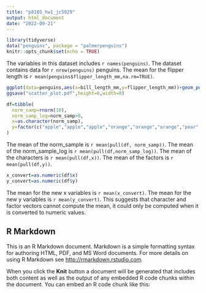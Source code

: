 ```yaml
---
title: "p8105_hw1_jc5929"
output: html_document
date: "2022-09-21"
---
```


```r
library(tidyverse)
data("penguins", package = "palmerpenguins")
knitr::opts_chunk$set(echo = TRUE)
```
The variables in this dataset includes `r names(penguins)`. The dataset contains data for `r nrow(penguins)` penguins. The mean for the flipper length is `r mean(penguins$flipper_length_mm,na.rm=TRUE)`.

```r
ggplot(data=penguins,aes(x=bill_length_mm,y=flipper_length_mm))+geom_point(aes(color=species))
ggsave("scatter_plot.pdf",height=6,width=8)
```

```r
df=tibble(
  norm_samp=rnorm(10),
  norm_samp_log=norm_samp>0,
  x=as.character(norm_samp),
  y=factor(c("apple","apple","apple","orange","orange","orange","pear","pear","pear","pear"),c(levels="apple","orange","pear"))
)

```

The mean of the norm_sample is `r mean(pull(df, norm_samp))`.
The mean of the norm_sample_log is `r mean(pull(df,norm_samp_log))`.
The mean of the characters is `r mean(pull(df,x))`.
The mean of the factors is `r mean(pull(df,y))`.

```r
x_convert=as.numeric(df$x)
y_convert=as.numeric(df$y)
```
The mean for the new x variables is `r mean(x_convert)`.
The mean for the new y variables is `r mean(y_convert)`. This suggests that character and factor vectors cannot compute the mean, it could only be computed when it is converted to numeric values.


## R Markdown

This is an R Markdown document. Markdown is a simple formatting syntax for authoring HTML, PDF, and MS Word documents. For more details on using R Markdown see <http://rmarkdown.rstudio.com>.

When you click the **Knit** button a document will be generated that includes both content as well as the output of any embedded R code chunks within the document. You can embed an R code chunk like this:



